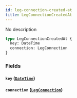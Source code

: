 ```yaml
---
id: leg-connection-created-at
title: LegConnectionCreatedAt
---
```


No description

```graphql
type LegConnectionCreatedAt {
  key: DateTime
  connection: LegConnection
}
```

### Fields

#### `key` ([`DateTime`](/v1/scalars/date-time))

#### `connection` ([`LegConnection`](/v1/objects/leg-connection))
